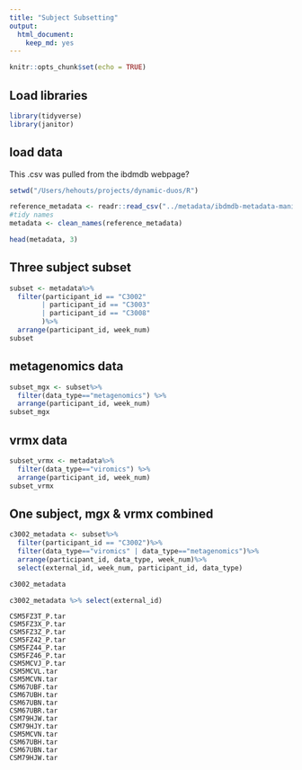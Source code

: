 ```yaml
---
title: "Subject Subsetting"
output: 
  html_document: 
    keep_md: yes
---
```


```r
knitr::opts_chunk$set(echo = TRUE) 
```



## Load libraries
```r
library(tidyverse)
library(janitor)
```


## load data 
This .csv was pulled from the ibdmdb webpage?
```r
setwd("/Users/hehouts/projects/dynamic-duos/R")

reference_metadata <- readr::read_csv("../metadata/ibdmdb-metadata-manifests/ihmp_metadata.csv", show_col_types = F)
#tidy names
metadata <- clean_names(reference_metadata)

head(metadata, 3)
```

## Three subject subset
```r
subset <- metadata%>%
  filter(participant_id == "C3002"
        | participant_id == "C3003"
        | participant_id == "C3008"
        )%>%
  arrange(participant_id, week_num)
subset
```
## metagenomics data

```r
subset_mgx <- subset%>%
  filter(data_type=="metagenomics") %>%
  arrange(participant_id, week_num)
subset_mgx
```




## vrmx data

```r
subset_vrmx <- metadata%>%
  filter(data_type=="viromics") %>%
  arrange(participant_id, week_num)
subset_vrmx
```


## One subject, mgx & vrmx combined
```r
c3002_metadata <- subset%>%
  filter(participant_id == "C3002")%>%
  filter(data_type=="viromics" | data_type=="metagenomics")%>%
  arrange(participant_id, data_type, week_num)%>%
  select(external_id, week_num, participant_id, data_type)

c3002_metadata
```

```r
c3002_metadata %>% select(external_id)
```

```
CSM5FZ3T_P.tar			
CSM5FZ3X_P.tar			
CSM5FZ3Z_P.tar			
CSM5FZ42_P.tar			
CSM5FZ44_P.tar			
CSM5FZ46_P.tar			
CSM5MCVJ_P.tar			
CSM5MCVL.tar		
CSM5MCVN.tar		
CSM67UBF.tar
CSM67UBH.tar				
CSM67UBN.tar				
CSM67UBR.tar				
CSM79HJW.tar				
CSM79HJY.tar
CSM5MCVN.tar				
CSM67UBH.tar				
CSM67UBN.tar				
CSM79HJW.tar
```